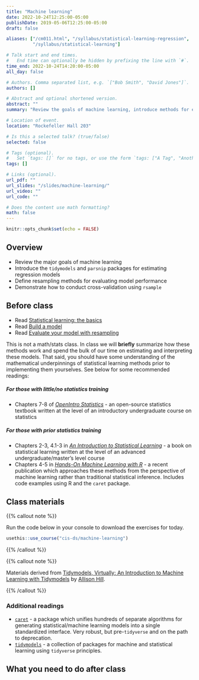 ```yaml
---
title: "Machine learning"
date: 2022-10-24T12:25:00-05:00
publishDate: 2019-05-06T12:25:00-05:00
draft: false

aliases: ["/cm011.html", "/syllabus/statistical-learning-regression",
          "/syllabus/statistical-learning"]

# Talk start and end times.
#   End time can optionally be hidden by prefixing the line with `#`.
time_end: 2022-10-24T14:20:00-05:00
all_day: false

# Authors. Comma separated list, e.g. `["Bob Smith", "David Jones"]`.
authors: []

# Abstract and optional shortened version.
abstract: ""
summary: "Review the goals of machine learning, introduce methods for estimating models in R using the `tidymodels` framework, and define a resampling framework for model validation."

# Location of event.
location: "Rockefeller Hall 203"

# Is this a selected talk? (true/false)
selected: false

# Tags (optional).
#   Set `tags: []` for no tags, or use the form `tags: ["A Tag", "Another Tag"]` for one or more tags.
tags: []

# Links (optional).
url_pdf: ""
url_slides: "/slides/machine-learning/"
url_video: ""
url_code: ""

# Does the content use math formatting?
math: false
---
```


```r
knitr::opts_chunk$set(echo = FALSE)
```

## Overview

* Review the major goals of machine learning
* Introduce the `tidymodels` and `parsnip` packages for estimating regression models
* Define resampling methods for evaluating model performance
* Demonstrate how to conduct cross-validation using `rsample`

## Before class

* Read [Statistical learning: the basics](/notes/statistical-learning/)
* Read [Build a model](/notes/start-with-models/)
* Read [Evaluate your model with resampling](/notes/resampling/)

This is not a math/stats class. In class we will **briefly** summarize how these methods work and spend the bulk of our time on estimating and interpreting these models. That said, you should have some understanding of the mathematical underpinnings of statistical learning methods prior to implementing them yourselves. See below for some recommended readings:

##### For those with little/no statistics training

* Chapters 7-8 of [*OpenIntro Statistics*](https://www.openintro.org/stat/textbook.php?stat_book=os) - an open-source statistics textbook written at the level of an introductory undergraduate course on statistics

##### For those with prior statistics training

* Chapters 2-3, 4.1-3 in [*An Introduction to Statistical Learning*](https://www.statlearning.com/) - a book on statistical learning written at the level of an advanced undergraduate/master's level course
* Chapters 4-5 in [*Hands-On Machine Learning with R*](https://bradleyboehmke.github.io/HOML/) - a recent publication which approaches these methods from the perspective of machine learning rather than traditional statistical inference. Includes code examples using R and the `caret` package.

## Class materials

{{% callout note %}}

Run the code below in your console to download the exercises for today.

```r
usethis::use_course("cis-ds/machine-learning")
```

{{% /callout %}}

{{% callout note %}}

Materials derived from [Tidymodels, Virtually: An Introduction to Machine Learning with Tidymodels](https://tmv.netlify.app/site/) by [Allison Hill](https://alison.rbind.io/).

{{% /callout %}}

### Additional readings

* [`caret`](https://topepo.github.io/caret/) - a package which unifies hundreds of separate algorithms for generating statistical/machine learning models into a single standardized interface. Very robust, but pre-`tidyverse` and on the path to deprecation.
* [`tidymodels`](https://www.tidymodels.org/start/) - a collection of packages for machine and statistical learning using `tidyverse` principles.

## What you need to do after class
